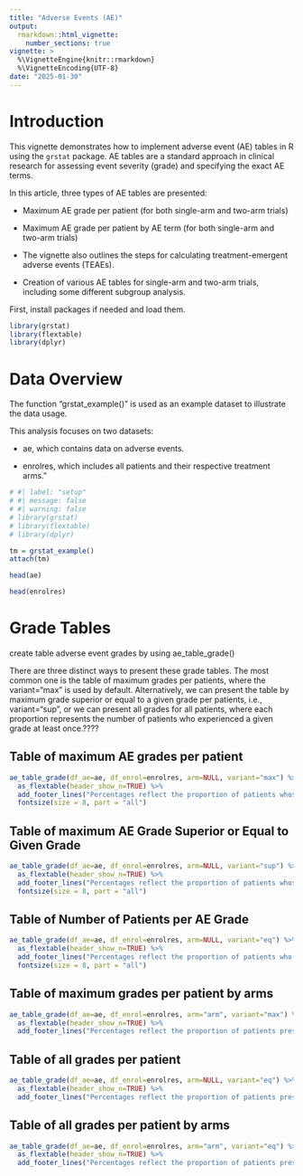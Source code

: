 ```yaml
---
title: "Adverse Events (AE)"
output: 
  rmarkdown::html_vignette:
    number_sections: true
vignette: >
  %\VignetteEngine{knitr::rmarkdown}
  %\VignetteEncoding{UTF-8}
date: "2025-01-30"
---
```


<!-- https://oncostat.github.io/grstat/articles/adverse_events_sas.html -->

# Introduction

This vignette demonstrates how to implement adverse event (AE) tables in R using the `grstat` package. AE tables are a standard approach in clinical research for assessing event severity (grade) and specifying the exact AE terms.

In this article, three types of AE tables are presented:

-   Maximum AE grade per patient (for both single-arm and two-arm trials)

-   Maximum AE grade per patient by AE term (for both single-arm and two-arm trials)

-   The vignette also outlines the steps for calculating treatment-emergent adverse events (TEAEs).

-   Creation of various AE tables for single-arm and two-arm trials, including some different subgroup analysis.

First, install packages if needed and load them.

```r
library(grstat)
library(flextable)
library(dplyr)
```

# Data Overview

The function "grstat_example()" is used as an example dataset to illustrate the data usage.

This analysis focuses on two datasets:

-   ae, which contains data on adverse events.

-   enrolres, which includes all patients and their respective treatment arms."

```r
# #| label: "setup"
# #| message: false
# #| warning: false
# library(grstat)
# library(flextable)
# library(dplyr)

tm = grstat_example()
attach(tm)

head(ae)

head(enrolres)

```

# Grade Tables

create table adverse event grades by using ae_table_grade()

There are three distinct ways to present these grade tables. The most common one is the table of maximum grades per patients, where the variant="max" is used by default. Alternatively, we can present the table by maximum grade superior or equal to a given grade per patients, i.e., variant="sup", or we can present all grades for all patients, where each proportion represents the number of patients who experienced a given grade at least once.????


## Table of maximum AE grades per patient

```r
ae_table_grade(df_ae=ae, df_enrol=enrolres, arm=NULL, variant="max") %>% 
  as_flextable(header_show_n=TRUE) %>%
  add_footer_lines("Percentages reflect the proportion of patients whose maximum AE grade was as indicated.") %>%
  fontsize(size = 8, part = "all")
```

## Table of maximum AE Grade Superior or Equal to Given Grade

```r
ae_table_grade(df_ae=ae, df_enrol=enrolres, arm=NULL, variant="sup") %>% 
  as_flextable(header_show_n=TRUE) %>%
  add_footer_lines("Percentages reflect the proportion of patients whose maximum AE grade was superior or equal to the indicated grade.") %>%
  fontsize(size = 8, part = "all")
```

## Table of Number of Patients per AE Grade

```r
ae_table_grade(df_ae=ae, df_enrol=enrolres, arm=NULL, variant="eq") %>% 
  as_flextable(header_show_n=TRUE) %>%
  add_footer_lines("Percentages reflect the proportion of patients who experienced the indicated AE grade at least once.") %>%
  fontsize(size = 8, part = "all")
```


## Table of maximum grades per patient by arms

```r
ae_table_grade(df_ae=ae, df_enrol=enrolres, arm="arm", variant="max") %>% 
  as_flextable(header_show_n=TRUE) %>% 
  add_footer_lines("Percentages reflect the proportion of patients presenting at most one AE of given grade")
```

## Table of all grades per patient

```r
ae_table_grade(df_ae=ae, df_enrol=enrolres, arm=NULL, variant="eq") %>% 
  as_flextable(header_show_n=TRUE) %>% 
  add_footer_lines("Percentages reflect the proportion of patients presenting at least one AE of given grade")
```

## Table of all grades per patient by arms

```r
ae_table_grade(df_ae=ae, df_enrol=enrolres, arm="arm", variant="eq") %>% 
  as_flextable(header_show_n=TRUE) %>% 
  add_footer_lines("Percentages reflect the proportion of patients presenting at least one AE of given grade")
```
